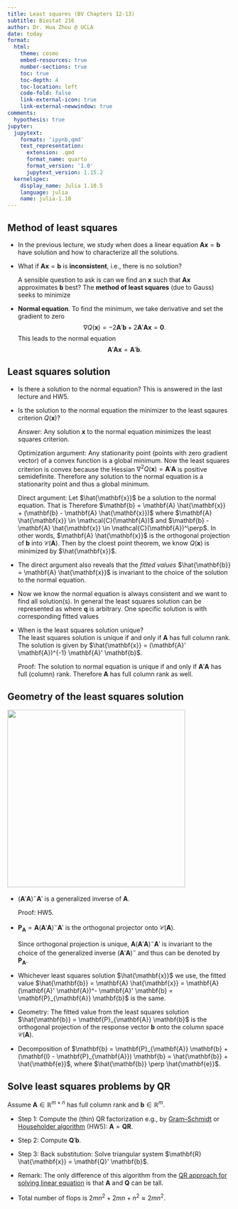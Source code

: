 ```yaml
---
title: Least squares (BV Chapters 12-13)
subtitle: Biostat 216
author: Dr. Hua Zhou @ UCLA
date: today
format:
  html:
    theme: cosmo
    embed-resources: true
    number-sections: true
    toc: true
    toc-depth: 4
    toc-location: left
    code-fold: false
    link-external-icon: true
    link-external-newwindow: true
comments:
  hypothesis: true
jupyter:
  jupytext:
    formats: 'ipynb,qmd'
    text_representation:
      extension: .qmd
      format_name: quarto
      format_version: '1.0'
      jupytext_version: 1.15.2
  kernelspec:
    display_name: Julia 1.10.5
    language: julia
    name: julia-1.10
---
```


## Method of least squares

- In the previous lecture, we study when does a linear equation $\mathbf{A} \mathbf{x} = \mathbf{b}$ have solution and how to characterize all the solutions.  
  
- What if $\mathbf{A} \mathbf{x} = \mathbf{b}$ is **inconsistent**, i.e., there is no solution?  

    A sensible question to ask is can we find an $\mathbf{x}$ such that $\mathbf{A} \mathbf{x}$ approximates $\mathbf{b}$ best? The **method of least squares** (due to Gauss) seeks to minimize
\begin{eqnarray*}
Q(\mathbf{x}) &=& \|\mathbf{b} - \mathbf{A} \mathbf{x}\|^2 \\
&=& (\mathbf{b} - \mathbf{A} \mathbf{x})' (\mathbf{b} - \mathbf{A} \mathbf{x}) \\
&=& \mathbf{b}' \mathbf{b} - 2 \mathbf{b}' \mathbf{A} \mathbf{x} + \mathbf{x}' \mathbf{A}' \mathbf{A} \mathbf{x}.
\end{eqnarray*}

- **Normal equation**. To find the minimum, we take derivative and set the gradient to zero
$$
\nabla Q(\mathbf{x}) = -2 \mathbf{A}' \mathbf{b} + 2 \mathbf{A}' \mathbf{A} \mathbf{x} = \mathbf{0}.
$$
This leads to the normal equation
$$
\mathbf{A}' \mathbf{A} \mathbf{x} = \mathbf{A}' \mathbf{b}.
$$

## Least squares solution

- Is there a solution to the normal equation? This is answered in the last lecture and HW5.

- Is the solution to the normal equation the minimizer to the least sqaures criterion $Q(\mathbf{x})$?

    Answer: Any solution $\mathbf{x}$ to the normal equation minimizes the least squares criterion.

    Optimization argument: Any stationarity point (points with zero gradient vector) of a convex function is a global minimum. Now the least squares criterion is convex because the Hessian  $\nabla^2 Q(\mathbf{x}) = \mathbf{A}' \mathbf{A}$ is positive semidefinite. Therefore any solution to the normal equation is a stationarity point and thus a global minimum.

    Direct argument: Let $\hat{\mathbf{x}}$ be a solution to the normal equation. That is
\begin{eqnarray*}
& & \mathbf{A}' \mathbf{A} \hat{\mathbf{x}} = \mathbf{A}' \mathbf{b} \\
&\Rightarrow& \mathbf{A}' (\mathbf{b} - \mathbf{A} \hat{\mathbf{x}}) = \mathbf{0} \\
&\Rightarrow& \mathbf{b} - \mathbf{A} \hat{\mathbf{x}} \text{ is orthogonal to all columns of } \mathbf{A} \\
&\Rightarrow& \mathbf{b} - \mathbf{A} \hat{\mathbf{x}} \in \mathcal{C}(\mathbf{A})^\perp = \mathcal{N}(\mathbf{A}').
\end{eqnarray*}
Therefore $\mathbf{b} = \mathbf{A} \hat{\mathbf{x}} + (\mathbf{b} - \mathbf{A} \hat{\mathbf{x}})$ where $\mathbf{A} \hat{\mathbf{x}} \in \mathcal{C}(\mathbf{A})$ and $\mathbf{b} - \mathbf{A} \hat{\mathbf{x}} \in \mathcal{C}(\mathbf{A})^\perp$. In other words, $\mathbf{A} \hat{\mathbf{x}}$ is the orthogonal projection of $\mathbf{b}$ into $\mathcal{C}(\mathbf{A})$. Then by the cloest point theorem, we know $Q(\mathbf{x})$ is minimized by $\hat{\mathbf{x}}$.

- The direct argument also reveals that the _fitted values_ $\hat{\mathbf{b}} = \mathbf{A} \hat{\mathbf{x}}$ is invariant to the choice of the solution to the normal equation.

- Now we know the normal equation is always consistent and we want to find all solution(s). In general the least squares solution can be represented as
\begin{eqnarray*}
& & (\mathbf{A}' \mathbf{A})^- \mathbf{A}' \mathbf{b} + [\mathbf{I} - (\mathbf{A}' \mathbf{A})^- (\mathbf{A}' \mathbf{A})] \mathbf{q} \\
&=& (\mathbf{A}' \mathbf{A})^- \mathbf{A}' \mathbf{b} + (\mathbf{I} - \mathbf{A}^- \mathbf{A}) \mathbf{q},
\end{eqnarray*}
where $\mathbf{q}$ is arbitrary. One specific solution is 
\begin{eqnarray*}
	\hat{\mathbf{x}} = (\mathbf{A}' \mathbf{A})^- \mathbf{A}' \mathbf{b}
\end{eqnarray*}
with corresponding fitted values 
\begin{eqnarray*}
	\hat{\mathbf{b}} = \mathbf{A} (\mathbf{A}' \mathbf{A})^- \mathbf{A}' \mathbf{b}.
\end{eqnarray*}

- When is the least squares solution unique?  
    The least squares solution is unique if and only if $\mathbf{A}$ has full column rank. The solution is given by $\hat{\mathbf{x}} = (\mathbf{A}' \mathbf{A})^{-1} \mathbf{A}' \mathbf{b}$.  

    Proof: The solution to normal equation is unique if and only if $\mathbf{A}' \mathbf{A}$ has full (column) rank. Therefore $\mathbf{A}$ has full column rank as well.

## Geometry of the least squares solution

<img src="./ls_projection.png" width=400 align="center"/>

- $(\mathbf{A}' \mathbf{A})^- \mathbf{A}'$ is a generalized inverse of $\mathbf{A}$.

    Proof: HW5.

- $\mathbf{P}_{\mathbf{A}} = \mathbf{A} (\mathbf{A}' \mathbf{A})^- \mathbf{A}'$ is the orthogonal projector onto $\mathcal{C}(\mathbf{A})$.

    Since orthogonal projection is unique, $\mathbf{A} (\mathbf{A}' \mathbf{A})^- \mathbf{A}'$ is invariant to the choice of the generalized inverse $(\mathbf{A}' \mathbf{A})^-$ and thus can be denoted by $\mathbf{P}_{\mathbf{A}}$.

- Whichever least squares solution $\hat{\mathbf{x}}$ we use, the fitted value $\hat{\mathbf{b}} = \mathbf{A} \hat{\mathbf{x}} = \mathbf{A} (\mathbf{A}' \mathbf{A})^- \mathbf{A}' \mathbf{b} = \mathbf{P}_{\mathbf{A}} \mathbf{b}$ is the same.

- Geometry: The fitted value from the least squares solution $\hat{\mathbf{b}} = \mathbf{P}_{\mathbf{A}} \mathbf{b}$ is the orthogonal projection of the response vector $\mathbf{b}$ onto the column space $\mathcal{C}(\mathbf{A})$.

- Decomposition of $\mathbf{b} = \mathbf{P}_{\mathbf{A}} \mathbf{b} + (\mathbf{I} - \mathbf{P}_{\mathbf{A}}) \mathbf{b} = \hat{\mathbf{b}} + \hat{\mathbf{e}}$, where $\hat{\mathbf{b}} \perp \hat{\mathbf{e}}$.

## Solve least squares problems by QR

Assume $\mathbf{A} \in \mathbb{R}^{m \times n}$ has full column rank and $\mathbf{b} \in \mathbb{R}^m$.

- Step 1: Compute the (thin) QR factorization e.g., by [Gram–Schmidt](https://ucla-biostat-216.github.io/2024fall/slides/02-vector/02-vector.html#how-to-orthonormalize-a-set-of-vectors-gram-schmidt-algorithm) or [Householder algorithm](https://ucla-biostat-216.github.io/2024fall/hw/hw5/hw5.html#q4-household-reflections) (HW5): $\mathbf{A} = \mathbf{Q} \mathbf{R}$.

- Step 2: Compute $\mathbf{Q}' \mathbf{b}$.

- Step 3: Back substitution: Solve triangular system $\mathbf{R} \hat{\mathbf{x}} = \mathbf{Q}' \mathbf{b}$.

- Remark: The only difference of this algorithm from the [QR approach for solving linear equation](https://ucla-biostat-216.github.io/2024fall/slides/07-matinv/07-matinv.html#solving-linear-equations-by-qr) is that $\mathbf{A}$ and $\mathbf{Q}$ can be tall.

- Total number of flops is $2mn^2 + 2mn + n^2 \approx 2mn^2$.
